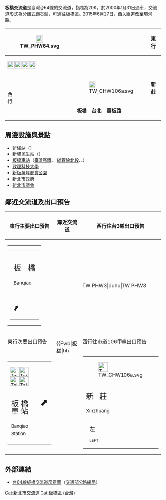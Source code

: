 {{Distinguish|板橋一交流道|板橋二交流道}}
{{Infobox Taiwan Highway IC
| name = 板橋交流道
| name_en = Banqiao Interchange
| rd_type = EX
| rd_number = 64
| exit = 20
| exit_name = 板橋
| location = [[臺灣|臺灣]][[新北市|新北市]][[板橋區_(台灣)|板橋區]]
| connect = 
 {{Plainlist|
* {{Jct|country=TWN|PH|3}}（[[文化路_(板橋區)|文化路]]）
* {{Jct|country=TWN|CH|106a}}（[[大漢橋|大漢橋]]）
* 萬板路
* 民生路（平面側車道）
 }}
| goto = 新北市板橋區
| class = 分離式簡易鑽石型
| time = 2000年1月31日<br>2015年6月27日（西入匝道改至環河路）
| other = 
 {{Maplink
 | coord = {{Coord|25.0230|N|121.4681|E}}
 | frame = yes
 | plain = yes
 | zoom = 10
 | type = point
 | type2 = shape
 }}
}}
'''板橋交流道'''是臺灣台64線的交流道，指標為20K，於2000年1月31日通車，交流道形式為分離式鑽石型，可通往板橋區。2015年6月27日，西入匝道改至環河路。
{|class="wikitable" style="text-align:center"
! rowspan="4" | [[File:TW_PHW64.svg|23px]]
| rowspan="4" | {{Taiwan Highway IC|20|板橋}}
| rowspan="2" | 東<br>行
| colspan="2" | '''板橋'''
|-
| colspan="2" | [[File:Taiwan_road_sign_d53_hsr_inline.svg|23px]][[File:Taiwan_road_sign_d53_rail_inline.svg|23px]][[File:Taiwan_road_sign_d53_mrt_inline.svg|23px]][[File:Taiwan_road_sign_d53_bus_inline.svg|23px]]{{Blue|'''板橋車站'''}}
|-
| rowspan="2" | 西<br>行
| style="width:0" | [[File:TW_CHW106a.svg|x20px]] 
| '''新莊'''
|-
| colspan="2" | '''板橋　台北　萬板路'''
|}

== 周邊設施與景點 ==
* [[新埔站_(新北市)|新埔站]]（{{板南線}}）
* [[新埔民生站|新埔民生站]]（{{環狀線}}）
* [[板橋車站_(臺灣)|板橋車站]]（[[臺灣高鐵|臺灣高鐵]]、{{Rint|tw|tra}} [[縱貫線_(北段)|縱管線北段]]、{{板南線}}、{{環狀線}}）
* [[致理科技大學|致理科技大學]]
* [[新板萬坪都會公園|新板萬坪都會公園]]
* [[新北市政府|新北市政府]]
* [[新北市議會|新北市議會]]

== 鄰近交流道及出口預告 ==
{| class="toccolours" border="1" cellpadding="4" style="margin:0 auto; border-collapse:collapse; text-align:center; white-space:nowrap"
! 東行主要出口預告 !! 鄰近交流道 !! 西行往台3線出口預告
|-
|
{|align="center"
| style="text-align:right; font-size:15px" | {{Taiwan Highway IC|20|板橋}}
{|style="width:100px; background-color:#007F00; text-align:center; color:#FFF; font-weight:bold"
| <div style="margin-top:9px"></div>
|-
| style="line-height:24px; font-size:24px; word-spacing:15px" | 板 橋<div style="font-size:15px">Banqiao</div>
|-
| <div style="margin-bottom:6px; line-height:30px; font-size:24px; transform:rotate(-15deg)">⬈</div>
|}
|}
| rowspan="3" |
{{Start expwy box|台灣省道快速公路}}
{{S-expwy IC|[[江子翠交流道|江子翠交流道]]|往　[[三重交流道_(台64線)|三重交流道]]}}
{{S-line|{{Jct|country=TWN|PH|64}}|20K|#9B0D15}}
{{S-expwy IC|[[中和一交流道|中和一交流道]]|往　[[中和交流道_(國道3號、台64線)|中和交流道]]}}
{{Illus|無標示市道106甲線}}
{{Fwu|eh|[[三重區|三重]]}}
{{Fwi|Full|17|江子翠}}
{{Fwh|ehst}}
{{Fwm|TW PHW64}}
{{Fwh|ehst|20|板橋}}
{{Fwb|[[板橋區_(台灣)|板橋]]|hh||TW PHW3|duhu|TW PHW3||hh|[[萬華區|萬華]]}}
{{Fwb|||||ddhd|gh||gh|萬板路}}
{{Fwh|ehst}}
{{Fwm|TW PHW64}}
{{Fwh|ehst}}
{{Fwi|Full|23|中和一}}
{{Fwd|eh|[[新店區|新店]]}}
{{Fwed}}
| style="text-align:right; font-size:18px" | {{Taiwan Highway IC|20|板橋}}
{|style="width:190px; background-color:#007F00; text-align:center; color:#FFF; font-weight:bold"
| colspan="2" | 
|-
| style="width:90px; border-right:2px solid white; line-height:24px; font-size:24px; word-spacing:12px" | 板 橋<div style="font-size:15px">Banqiao</div>台 北<div style="font-size:15px">Taipei</div>
| style="width:90px; line-height:24px; font-size:24px" | 萬 板 路<div style="font-size:15px; letter-spacing:-0.5px">Wanban Rd.</div>
|-
| colspan="2" style="line-height:18px; font-size:18px; word-spacing:30px" | 右 線<div style="font-size:12px; word-spacing:18px">RIGHT LANE</div>
|}
|-
! style="height:0" | 東行次要出口預告 !! 西行往市道106甲線出口預告
|-
|
{|style="background-color:#003D80; text-align:center; color:#FFF; font-weight:bold"
| [[File:Taiwan_road_sign_d53_hsr_inline.svg|30px]][[File:Taiwan_road_sign_d53_rail_inline.svg|30px]][[File:Taiwan_road_sign_d53_mrt_inline.svg|30px]][[File:Taiwan_road_sign_d53_bus_inline.svg|30px]]
| rowspan="2" | <div style="margin-right:3px; font-size:30px">⬈</div>
|-
| style="line-height:24px; font-size:24px" | 板 橋 車 站<div style="font-size:15px; letter-spacing:-0.5px">Banqiao Station</div>
|}
|
{|align="center" style="width:110px; background-color:#007F00; text-align:center; color:#FFF; font-weight:bold"
| colspan="2" | <div style="margin:3px">[[File:TW_CHW106a.svg|30px]]</div>
|-
| colspan="2" style="line-height:24px; font-size:24px; word-spacing:12px" | 新 莊</div><div style="font-size:15px">Xinzhuang</div>
|-
| <div style="margin-top:-3px; margin-left:15px; line-height:18px; font-size:18px">左<div style="font-size:12px">LEFT</div></div>
| <div style="margin-top:-3px; margin-right:9px; line-height:18px; font-size:18px">線<div style="font-size:12px">LANE</div></div>
|}
|}

== 外部連結 ==
* [https://www.thb.gov.tw/resource/upload/Expressway/f5bd582e-2789-4cee-93e2-527e73d20df6.jpg 台64線板橋交流道示意圖]（[[交通部公路總局|交通部公路總局]]）

{{台64線}}

[[Cat:新北市交流道|Cat:新北市交流道]]
[[Cat:板橋區_(台灣)|Cat:板橋區 (台灣)]]